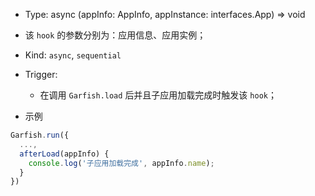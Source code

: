 

- Type: <Highlight> async (appInfo: AppInfo, appInstance: interfaces.App) => void </Highlight>
- 该 `hook` 的参数分别为：应用信息、应用实例；
- Kind: `async`, `sequential`
- Trigger:

  - 在调用 `Garfish.load` 后并且子应用加载完成时触发该 `hook`；

- 示例

```ts
Garfish.run({
  ...,
  afterLoad(appInfo) {
    console.log('子应用加载完成', appInfo.name);
  }
})
```
